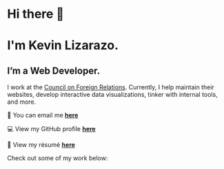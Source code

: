 # Hi there 👋
# I'm Kevin Lizarazo.

## I’m a <span class='highlighted'>Web Developer</span>.

I work at the [Council on Foreign Relations](https://cfr.org). Currently, I help maintain their websites, develop interactive data visualizations, tinker with internal tools, and more.

📧 You can email me [**here**](mailto:kevin@lizarazo.dev)

💻 View my GitHub profile [**here**](https://github.com/kevinlizarazo)

📄 View my résumé [**here**](https://kevinlizarazo.com/LIZARAZO_kevin_cv.pdf)

Check out some of my work below:
